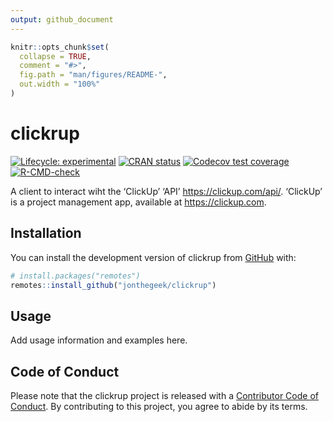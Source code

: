 ```yaml
---
output: github_document
---
```


<!-- README.md is generated from README.Rmd. Please edit that file -->

```r
knitr::opts_chunk$set(
  collapse = TRUE,
  comment = "#>",
  fig.path = "man/figures/README-",
  out.width = "100%"
)
```

# clickrup

<!-- badges: start -->
[![Lifecycle: experimental](https://img.shields.io/badge/lifecycle-experimental-orange.svg)](https://lifecycle.r-lib.org/articles/stages.html#experimental)
[![CRAN status](https://www.r-pkg.org/badges/version/clickrup)](https://CRAN.R-project.org/package=clickrup)
[![Codecov test coverage](https://codecov.io/gh/jonthegeek/clickrup/branch/main/graph/badge.svg)](https://app.codecov.io/gh/jonthegeek/clickrup?branch=main)
[![R-CMD-check](https://github.com/jonthegeek/clickrup/actions/workflows/R-CMD-check.yaml/badge.svg)](https://github.com/jonthegeek/clickrup/actions/workflows/R-CMD-check.yaml)
<!-- badges: end -->

A client to interact wiht the 'ClickUp' 'API' <https://clickup.com/api/>. 'ClickUp' is a project management app, available at <https://clickup.com>.

## Installation

You can install the development version of clickrup from [GitHub](https://github.com/) with:

``` r
# install.packages("remotes")
remotes::install_github("jonthegeek/clickrup")
```

## Usage

Add usage information and examples here.

## Code of Conduct

Please note that the clickrup project is released with a [Contributor Code of Conduct](https://jonthegeek.github.io/clickrup/CODE_OF_CONDUCT.html). By contributing to this project, you agree to abide by its terms.
